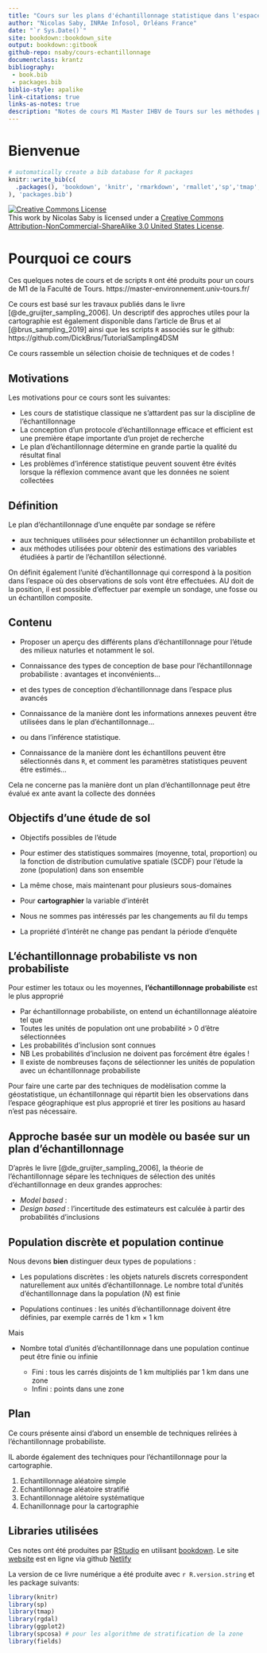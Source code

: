 ```yaml
--- 
title: "Cours sur les plans d'échantillonnage statistique dans l'espace pour l'étude des sols"
author: "Nicolas Saby, INRAe Infosol, Orléans France"
date: "`r Sys.Date()`"
site: bookdown::bookdown_site
output: bookdown::gitbook
github-repo: nsaby/cours-echantillonnage
documentclass: krantz
bibliography: 
 - book.bib
 - packages.bib
biblio-style: apalike
link-citations: true
links-as-notes: true
description: "Notes de cours M1 Master IHBV de Tours sur les méthodes pour les plans d'échantillonnage statistique dans l'espace"
---
```


Bienvenue
=========

```r
# automatically create a bib database for R packages
knitr::write_bib(c(
  .packages(), 'bookdown', 'knitr', 'rmarkdown', 'rmallet','sp','tmap','rgdal','ggplot2','spcosa','fields'
), 'packages.bib')
```

<a rel="license" href="http://creativecommons.org/licenses/by-nc-sa/3.0/us/"><img alt="Creative Commons License" style="border-width:0" src="https://i.creativecommons.org/l/by-nc-sa/3.0/us/88x31.png" /></a><br />This work by Nicolas Saby is licensed under a <a rel="license" href="http://creativecommons.org/licenses/by-nc-sa/3.0/us/">Creative Commons Attribution-NonCommercial-ShareAlike 3.0 United States License</a>.

Pourquoi ce cours {#WHY}
======================

Ces quelques notes de cours et de scripts `R` ont été produits pour un cours de M1 de la Faculté de Tours. https://master-environnement.univ-tours.fr/

Ce cours est basé sur les travaux publiés dans le livre [@de_gruijter_sampling_2006]. Un descriptif des approches utiles pour la cartographie est également disponible dans l'article de Brus et al [@brus_sampling_2019] ainsi que les scripts `R` associés  sur le github: https://github.com/DickBrus/TutorialSampling4DSM

Ce cours rassemble un sélection choisie de techniques et de codes !


Motivations
-----------

Les motivations pour ce cours sont les suivantes:

- Les cours de statistique classique ne s'attardent pas sur la discipline de l'échantillonnage
- La conception d'un protocole d'échantillonnage efficace et efficient est une première étape importante d'un projet de recherche
- Le plan d'échantillonnage détermine en grande partie la qualité du résultat final
- Les problèmes d'inférence statistique peuvent souvent être évités lorsque la réflexion commence avant que les données ne soient collectées


Définition
-----------

Le plan d'échantillonnage d'une enquête par sondage se réfère

- aux techniques utilisées pour sélectionner un échantillon probabiliste et
- aux méthodes utilisées pour obtenir des estimations des variables étudiées à partir de l'échantillon sélectionné.

On définit également l'unité d'échantillonnage qui correspond à la position dans l'espace où des observations de sols vont être effectuées. AU doit de la position, il est possible d'effectuer par exemple un sondage, une fosse ou un échantillon composite.

Contenu
---------

- Proposer un aperçu des différents plans d'échantillonnage pour l'étude des milieux naturles et notamment le sol.

- Connaissance des types de conception de base pour l'échantillonnage probabiliste : avantages et inconvénients...

- et des types de conception d'échantillonnage dans l'espace plus avancés

- Connaissance de la manière dont les informations annexes peuvent être utilisées dans le plan d'échantillonnage...

- ou dans l'inférence statistique.

- Connaissance de la manière dont les échantillons peuvent être sélectionnés dans `R`, et comment
les paramètres statistiques peuvent être estimés...


Cela ne concerne pas  la manière dont un plan d'échantillonnage peut être évalué ex ante avant la collecte des données

Objectifs d'une étude de sol
----------------------------

* Objectifs possibles de l'étude

 + Pour estimer des statistiques sommaires (moyenne, total, proportion) ou la fonction de distribution cumulative spatiale (SCDF) pour l'étude la zone (population) dans son ensemble
 
 + La même chose, mais maintenant pour plusieurs sous-domaines
 
 + Pour **cartographier** la variable d'intérêt
 
* Nous ne sommes pas intéressés par les changements au fil du temps

* La propriété d'intérêt ne change pas pendant la période d'enquête


L'échantillonnage probabiliste vs non probabiliste
----------------------------

Pour estimer les totaux ou les moyennes, **l'échantillonnage probabiliste** est le plus
approprié

- Par échantillonnage probabiliste, on entend un échantillonnage aléatoire tel que
- Toutes les unités de population ont une probabilité > 0 d'être sélectionnées
- Les probabilités d'inclusion sont connues
- NB Les probabilités d'inclusion ne doivent pas forcément être égales !
- Il existe de nombreuses façons de sélectionner les unités de population avec un échantillonnage probabiliste


Pour faire une carte par des techniques de modèlisation comme la géostatistique, un échantillonnage qui répartit bien les observations dans l'espace géographique est plus approprié et tirer les positions au hasard n'est pas nécessaire.


Approche basée sur un modèle ou basée sur un plan d'échantillonnage
------------------------------------------------------------------

D'après le livre [@de_gruijter_sampling_2006], la théorie de l'échantillonnage sépare les techniques de sélection des unités d'échantillonnage en deux grandes approches:

* *Model based* : 
* *Design based* : l'incertitude des estimateurs est calculée à partir des probabilités d'inclusions


Population discrète et population continue
---------------------------------------

Nous devons **bien** distinguer deux types de populations :

* Les populations discrètes : les objets naturels discrets correspondent naturellement aux unités d'échantillonnage. Le nombre total d'unités d'échantillonnage dans la  population ($N$) est finie

* Populations continues : 
les unités d'échantillonnage doivent être définies, par exemple carrés de 1 km × 1 km

Mais

* Nombre total d'unités d'échantillonnage dans une population continue peut être finie ou infinie

  + Fini : tous les carrés disjoints de 1 km multipliés par 1 km dans une zone  
  + Infini : points dans une zone



Plan
------

Ce cours présente ainsi d'abord un ensemble de techniques relirées à l'échantillonnage probabiliste.

IL aborde également des techniques pour l'échantillonnage pour la cartographie.

1. Echantillonnage aléatoire simple
2. Echantillonnage aléatoire stratifié
3. Echantillonnage alétoire systématique
4. Echanillonnage pour la cartographie

Libraries utilisées
--------------------

Ces notes ont été produites par [RStudio](http://www.rstudio.com/ide/) en utilisant [bookdown](http://bookdown.org/). Le site [website](https://nsaby.github.io/cours-echantillonnage/) est en ligne via github [Netlify](http://netlify.com/)

La version de ce livre numérique a été produite avec  `r R.version.string` et les package suivants:

```r
library(knitr)
library(sp)
library(tmap)
library(rgdal)
library(ggplot2)
library(spcosa) # pour les algorithme de stratification de la zone
library(fields)
```

